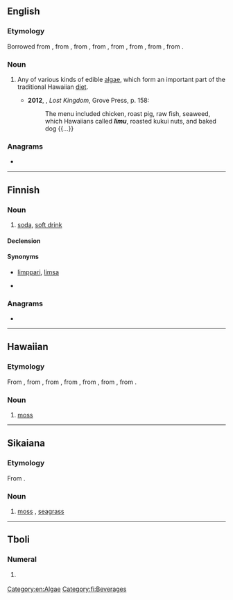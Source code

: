 {{also|Lìmù}}
==English==
{{wikipedia|Limu (algae)}}

===Etymology===
Borrowed from {{bor|en|haw|limu|notext=1}}, from {{der|en|poz-pep-pro|*rimu}}, from {{der|en|poz-pnp-pro|*rimu}}, from {{der|en|poz-pol-pro|*rimu}}, from {{der|en|poz-oce-pro|*limut}}, from {{der|en|pqe-pro|*limut}}, from {{der|en|poz-cet-pro|*limut}}, from {{der|en|poz-pro|*limut}}.

===Noun===
{{en-noun|~}}

# {{lb|en|Hawaii}} Any of various kinds of edible [[algae]], which form an important part of the traditional Hawaiian [[diet]].
#* '''2012''', {{w|Julia Flynn Siler}}, ''Lost Kingdom'', Grove Press, p. 158:
#*: The menu included chicken, roast pig, raw fish, seaweed, which Hawaiians called '''''limu''''', roasted kukui nuts, and baked dog {{...}}

===Anagrams===
* {{anagrams|en|IUML|muli}}

[[Category:en:Algae]]

----

==Finnish==

===Noun===
{{fi-noun}}

# {{lb|fi|colloquial}} [[soda]], [[soft drink]]

====Declension====
{{fi-decl-valo|lim|||u|a}}

====Synonyms====
* {{qualifier|colloquial}} [[limppari]], [[limsa]]
* {{l|fi|limonaati}}

===Anagrams===
* {{anagrams|fi|Lumi|lumi|muli}}

[[Category:fi:Beverages]]

----

==Hawaiian==

===Etymology===
From {{der|haw|poz-pep-pro|*rimu}}, from {{der|haw|poz-pnp-pro|*rimu}}, from {{inh|haw|poz-pol-pro|*rimu}}, from {{inh|haw|poz-oce-pro|*limut}}, from {{inh|haw|pqe-pro|*limut}}, from {{der|haw|poz-cet-pro|*limut}}, from {{inh|haw|poz-pro|*limut}}.

===Noun===
{{head|haw|noun}}

# [[moss]] {{gloss|plants of the division Bryophyta}}

----

==Sikaiana==

===Etymology===
From {{inh|sky|poz-pol-pro|*rimu}}.

===Noun===
{{head|sky|noun}}

# [[moss]] {{gloss|plants of the division Bryophyta}}, [[seagrass]]

----

==Tboli==

===Numeral===
{{head|tbl|numeral}}

# {{lb|tbl|cardinal}} {{l|en|five}}